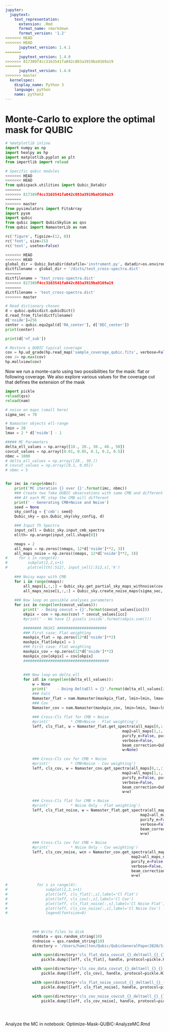 ```yaml
---
jupyter:
  jupytext:
    text_representation:
      extension: .Rmd
      format_name: rmarkdown
      format_version: '1.2'
<<<<<<< HEAD
<<<<<<< HEAD
      jupytext_version: 1.4.1
=======
      jupytext_version: 1.4.0
>>>>>>> 817389f4cc3163541fa042c883a3919ba9169a19
=======
      jupytext_version: 1.4.0
>>>>>>> master
  kernelspec:
    display_name: Python 3
    language: python
    name: python3
---
```


# Monte-Carlo to explore the optimal mask for QUBIC

```python
# %matplotlib inline
import numpy as np
import healpy as hp
import matplotlib.pyplot as plt
from importlib import reload

# Specific qubic modules
<<<<<<< HEAD
<<<<<<< HEAD
from qubicpack.utilities import Qubic_DataDir
=======
>>>>>>> 817389f4cc3163541fa042c883a3919ba9169a19
=======
>>>>>>> master
from pysimulators import FitsArray
import pysm
import qubic
from qubic import QubicSkySim as qss
from qubic import NamasterLib as nam

rc('figure', figsize=(12, 8))
rc('font', size=15)
rc('text', usetex=False)
```

```python
<<<<<<< HEAD
<<<<<<< HEAD
global_dir = Qubic_DataDir(datafile='instrument.py', datadir=os.environ['QUBIC_DATADIR'])
dictfilename = global_dir + '/dicts/test_cross-spectra.dict'
=======
dictfilename = 'test_cross-spectra.dict'
>>>>>>> 817389f4cc3163541fa042c883a3919ba9169a19
=======
dictfilename = 'test_cross-spectra.dict'
>>>>>>> master

# Read dictionary chosen
d = qubic.qubicdict.qubicDict()
d.read_from_file(dictfilename)
d['nside']=256
center = qubic.equ2gal(d['RA_center'], d['DEC_center'])
print(center)

print(d['nf_sub'])

# Restore a QUBIC typical coverage
cov = hp.ud_grade(hp.read_map('sample_coverage_qubic.fits', verbose=False), d['nside'])
cov /= np.max(cov)
hp.mollview(cov)
```

Now we run a monte-carlo using two possibilities for the mask: flat or following coverage. We also explore various values for the coverage cut that defines the extension of the mask

```python
import pickle
reload(qss)
reload(nam)

# noise on maps (small here)
sigma_sec = 70

# Namaster objects ell-range
lmin = 20
lmax = 2 * d['nside'] - 1

##### MC Parameters
delta_ell_values = np.array([10., 20., 30., 40., 50])
covcut_values = np.array([0.01, 0.05, 0.1, 0.2, 0.5])
nbmc = 1000
# delta_ell_values = np.array([20., 30.])
# covcut_values = np.array([0.1, 0.05])
# nbmc = 5


for imc in range(nbmc):
    print('MC iteration {} over {}'.format(imc, nbmc))
    ### Create two fake QUBIC observations with same CMB and different noise
    ### At each MC step the CMB will different
    print(' - Generating CMB+Noise and Noise')
    seed = None
    sky_config = {'cmb': seed}
    Qubic_sky = qss.Qubic_sky(sky_config, d)

    ### Input Th Spectra
    input_cell = Qubic_sky.input_cmb_spectra
    ellth= np.arange(input_cell.shape[0])

    nmaps = 2
    all_maps = np.zeros((nmaps, 12*d['nside']**2, 3))
    all_maps_noise = np.zeros((nmaps, 12*d['nside']**2, 3))
#     for s in range(4):
#         subplot(2,2,s+1)
#         plot(ellth[:512], input_cell[:512,s],'k')
        
    ### Noisy maps with CMB
    for i in range(nmaps):
        all_maps[i,:,:] = Qubic_sky.get_partial_sky_maps_withnoise(cov, sigma_sec=sigma_sec)
        all_maps_noise[i,:,:] = Qubic_sky.create_noise_maps(sigma_sec, cov)
        
    ### Now loop on possible analyses parameters
    for icc in range(len(covcut_values)):
        print(' - Doing covcut = {}'.format(covcut_values[icc]))
        okpix = cov > np.max(cov) * covcut_values[icc]
        #print(' - We have {} pixels inside'.format(okpix.sum()))

        ######## MASKS ######################
        ### First case: Flat weighting
        maskpix_flat = np.zeros(12*d['nside']**2)
        maskpix_flat[okpix] = 1
        ### First case: Flat weighting
        maskpix_cov = np.zeros(12*d['nside']**2)
        maskpix_cov[okpix] = cov[okpix]
        ######################################
        
        
        ### Now loop on delta_ell
        for idl in range(len(delta_ell_values)):
            w = None
            print('    - Doing DeltaEll = {}'.format(delta_ell_values[idl]))
            ### Falt
            Namaster_flat = nam.Namaster(maskpix_flat, lmin=lmin, lmax=lmax, delta_ell=delta_ell_values[idl])
            ### Cov
            Namaster_cov = nam.Namaster(maskpix_cov, lmin=lmin, lmax=lmax, delta_ell=delta_ell_values[idl])
            
            ### Cross-Cls flat for CMB + Noise
            #print('         * CMB+Noise - Flat weighting')
            leff, cls_flat, w = Namaster_flat.get_spectra(all_maps[0,:,:].T, 
                                                    map2=all_maps[1,:,:].T,
                                                    purify_e=False, purify_b=True,
                                                    verbose=False,
                                                    beam_correction=Qubic_sky.instrument['beams'],
                                                    w=None)

            ### Cross-Cls cov for CMB + Noise
            #print('         * CMB+Noise - Cov weighting')
            leff, cls_cov, w = Namaster_cov.get_spectra(all_maps[0,:,:].T, 
                                                    map2=all_maps[1,:,:].T,
                                                    purify_e=False, purify_b=True,
                                                    verbose=False,
                                                    beam_correction=Qubic_sky.instrument['beams'],
                                                    w=w)

            ### Cross-Cls flat for CMB + Noise
            #print('         * Noise Only - Flat weighting')
            leff, cls_flat_noise, w = Namaster_flat.get_spectra(all_maps_noise[0,:,:].T, 
                                                            map2=all_maps_noise[1,:,:].T,
                                                            purify_e=False, purify_b=True,
                                                            verbose=False,
                                                            beam_correction=Qubic_sky.instrument['beams'],
                                                            w=w)

            ### Cross-Cls cov for CMB + Noise
            #print('         * Noise Only - Cov weighting')
            leff, cls_cov_noise, wcn = Namaster_cov.get_spectra(all_maps_noise[0,:,:].T, 
                                                        map2=all_maps_noise[1,:,:].T,
                                                        purify_e=False, purify_b=True,
                                                        verbose=False,
                                                        beam_correction=Qubic_sky.instrument['beams'],
                                                        w=w)
            
#             for s in range(4):
#                 subplot(2,2,s+1)
#                 plot(leff, cls_flat[:,s],label='Cl Flat')
#                 plot(leff, cls_cov[:,s],label='Cl Cov')
#                 plot(leff, cls_flat_noise[:,s],label='Cl Noise Flat')
#                 plot(leff, cls_cov_noise[:,s],label='Cl Noise Cov')
#                 legend(fontsize=8)
            
            
        
            ### Write files to disk
            rnddata = qss.random_string(10)
            rndnoise = qss.random_string(10)
            directory = '/Users/hamilton/Qubic/QubicGeneralPaper2020/Sims/Sims_Optimize_Weighting/Noise_70/'

            with open(directory+'cls_flat_data_covcut_{}_deltaell_{}_{}.pickle'.format(covcut_values[icc], delta_ell_values[idl], rnddata), 'wb') as handle:
                pickle.dump([leff, cls_flat], handle, protocol=pickle.HIGHEST_PROTOCOL)

            with open(directory+'cls_cov_data_covcut_{}_deltaell_{}_{}.pickle'.format(covcut_values[icc], delta_ell_values[idl], rnddata), 'wb') as handle:
                pickle.dump([leff, cls_cov], handle, protocol=pickle.HIGHEST_PROTOCOL)

            with open(directory+'cls_flat_noise_covcut_{}_deltaell_{}_{}.pickle'.format(covcut_values[icc], delta_ell_values[idl], rnddata), 'wb') as handle:
                pickle.dump([leff, cls_flat_noise], handle, protocol=pickle.HIGHEST_PROTOCOL)

            with open(directory+'cls_cov_noise_covcut_{}_deltaell_{}_{}.pickle'.format(covcut_values[icc], delta_ell_values[idl], rnddata), 'wb') as handle:
                pickle.dump([leff, cls_cov_noise], handle, protocol=pickle.HIGHEST_PROTOCOL)


        


```

Analyze the MC in notebook: Optimize-Mask-QUBIC-AnalyzeMC.Rmd

